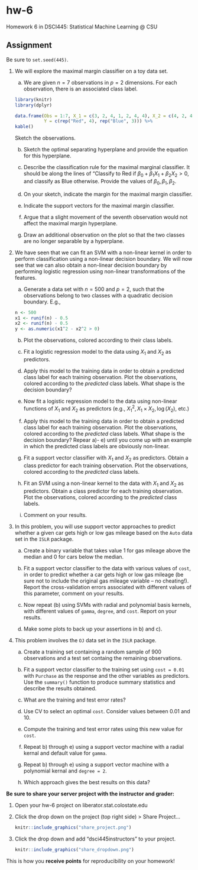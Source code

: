 # hw-6

Homework 6 in DSCI445: Statistical Machine Learning @ CSU

## Assignment

Be sure to `set.seed(445)`.

1. We will explore the maximal margin classifier on a toy data set.

    a) We are given $n = 7$ observations in $p = 2$ dimensions. For each observation, there is an associated class label.
    
      ```r
      library(knitr)
      library(dplyr)
    
      data.frame(Obs = 1:7, X_1 = c(3, 2, 4, 1, 2, 4, 4), X_2 = c(4, 2, 4, 4, 1, 3, 1), 
                 Y = c(rep("Red", 4), rep("Blue", 3))) %>%
      kable()
      ```
  
      Sketch the observations.
    
    b) Sketch the optimal separating hyperplane and provide the equation for this hyperplane.
  
    c) Describe the classification rule for the maximal marginal classifier. It should be along the lines of "Classify to Red if $\beta_0 + \beta_1 X_1 + \beta_2 X_2 > 0$, and classify as Blue otherwise. Provide the values of $\beta_0, \beta_1, \beta_2$.
  
    d) On your sketch, indicate the margin for the maximal margin classifier.
  
    e) Indicate the support vectors for the maximal margin classifier.
  
    f) Argue that a slight movement of the seventh observation would not affect the maximal margin hyperplane.
  
    g) Draw an additional observation on the plot so that the two classes are no longer separable by a hyperplane.
  
2. We have seen that we can fit an SVM with a non-linear kernel in order to perform classification using a non-linear decision boundary. We will now see that we can also obtain a non-linear decision boundary by performing logistic regression using non-linear transformations of the features.

    a)  Generate a data set with $n = 500$ and $p = 2$, such that the observations belong to two classes with a quadratic decision boundary. E.g.,
      
      ```r
      n <- 500
      x1 <- runif(n) - 0.5
      x2 <- runif(n) - 0.5
      y <- as.numeric(x1^2 - x2^2 > 0)
      ```
      
    b) Plot the observations, colored according to their class labels.
  
    c) Fit a logistic regression model to the data using $X_1$ and $X_2$ as predictors.
  
    d) Apply this model to the training data in order to obtain a predicted class label for each training observation. Plot the observations, colored according to the *predicted* class labels. What shape is the decision boundary?
  
    e) Now fit a logistic regression model to the data using non-linear functions of $X_1$ and $X_2$ as predictors (e.g., $X_1^2, X_1 \times X_2, \log(X_2)$, etc.)
  
    f) Apply this model to the training data in order to obtain a predicted class label for each training observation. Plot the observations, colored according to the *predicted* class labels. What shape is the decision boundary? Repear a)- e) until you come up with an example in which the predicted class labels are obviously non-linear.
  
    g) Fit a support vector classifier with $X_1$ and $X_2$ as predictors. Obtain a class predictor for each training observation. Plot the observations, colored according to the *predicted* class labels.
  
    h) Fit an SVM using a non-linear kernel to the data with $X_1$ and $X_2$ as predictors. Obtain a class predictor for each training observation. Plot the observations, colored according to the *predicted* class labels.
  
    i) Comment on your results.
  
3. In this problem, you will use support vector approaches to predict whether a given car gets high or low gas mileage based on the `Auto` data set in the `ISLR` package.

    a) Create a binary variable that takes value 1 for gas mileage above the median and 0 for cars below the median.
  
    b) Fit a support vector classifier to the data with various values of `cost`, in order to predict whether a car gets high or low gas mileage (be sure not to include the original gas mileage variable -- no cheating!). Report the cross-validation errors associated with different values of this parameter, comment on your results.
  
    c) Now repeat (b) using SVMs with radial and polynomial basis kernels, with different values of `gamma`, `degree`, and `cost`. Report on your results.
  
    d) Make some plots to back up your assertions in b) and c).
  
4. This problem involves the `OJ` data set in the `ISLR` package.

    a) Create a training set containing a random sample of 900 observations and a test set containg the remaining observations.
  
    b) Fit a support vector classifier to the training set using `cost = 0.01` with `Purchase` as the response and the other variables as predictors. Use the `summary()` function to produce summary statistics and describe the results obtained.
  
    c) What are the training and test error rates?
  
    d) Use CV to select an optimal `cost`. Consider values between $0.01$ and $10$.
  
    e) Compute the training and test error rates using this new value for `cost`.
  
    f) Repeat b) through e) using a support vector machine with a radial kernal and default value for `gamma`.
  
    g) Repeat b) through e) using a support vector machine with a polynomial kernal and `degree = 2`.
  
    h) Which approach gives the best results on this data?

**Be sure to share your server project with the instructor and grader:**

1. Open your hw-6 project on liberator.stat.colostate.edu
2. Click the drop down on the project (top right side) > Share Project...
    
    ```r
    knitr::include_graphics("share_project.png")
    ```
  
3. Click the drop down and add "dsci445instructors" to your project.

    ```r
    knitr::include_graphics("share_dropdown.png")
    ```

This is how you **receive points** for reproducibility on your homework!  

